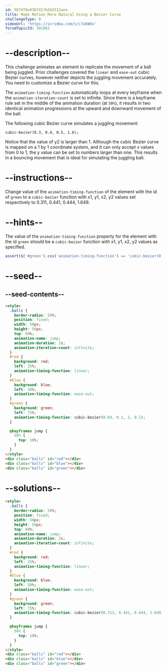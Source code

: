 ```yaml
---
id: 587d78a9367417b2b2512aea
title: Make Motion More Natural Using a Bezier Curve
challengeType: 0
videoUrl: 'https://scrimba.com/c/c7akWUv'
forumTopicId: 301063
---
```


# --description--

This challenge animates an element to replicate the movement of a ball being juggled. Prior challenges covered the `linear` and `ease-out` cubic Bezier curves, however neither depicts the juggling movement accurately. You need to customize a Bezier curve for this.

The `animation-timing-function` automatically loops at every keyframe when the `animation-iteration-count` is set to infinite. Since there is a keyframe rule set in the middle of the animation duration (at `50%`), it results in two identical animation progressions at the upward and downward movement of the ball.

The following cubic Bezier curve simulates a juggling movement:

`cubic-bezier(0.3, 0.4, 0.5, 1.6);`

Notice that the value of y2 is larger than 1. Although the cubic Bezier curve is mapped on a 1 by 1 coordinate system, and it can only accept x values from 0 to 1, the y value can be set to numbers larger than one. This results in a bouncing movement that is ideal for simulating the juggling ball.

# --instructions--

Change value of the `animation-timing-function` of the element with the id of `green` to a `cubic-bezier` function with x1, y1, x2, y2 values set respectively to 0.311, 0.441, 0.444, 1.649.

# --hints--

The value of the `animation-timing-function` property for the element with the id `green` should be a `cubic-bezier` function with x1, y1, x2, y2 values as specified.

```js
assert($('#green').css('animation-timing-function') == 'cubic-bezier(0.311, 0.441, 0.444, 1.649)');
```

# --seed--

## --seed-contents--

```html
<style>
  .balls {
    border-radius: 50%;
    position: fixed;
    width: 50px;
    height: 50px;
    top: 60%;
    animation-name: jump;
    animation-duration: 2s;
    animation-iteration-count: infinite;
  }
  #red {
    background: red;
    left: 25%;
    animation-timing-function: linear;
  }
  #blue {
    background: blue;
    left: 50%;
    animation-timing-function: ease-out;
  }
  #green {
    background: green;
    left: 75%;
    animation-timing-function: cubic-bezier(0.69, 0.1, 1, 0.1);
  }

  @keyframes jump {
    50% {
      top: 10%;
    }
  }
</style>
<div class="balls" id="red"></div>
<div class="balls" id="blue"></div>
<div class="balls" id="green"></div>
```

# --solutions--

```html
<style>
  .balls {
    border-radius: 50%;
    position: fixed;
    width: 50px;
    height: 50px;
    top: 60%;
    animation-name: jump;
    animation-duration: 2s;
    animation-iteration-count: infinite;
  }
  #red {
    background: red;
    left: 25%;
    animation-timing-function: linear;
  }
  #blue {
    background: blue;
    left: 50%;
    animation-timing-function: ease-out;
  }
  #green {
    background: green;
    left: 75%;
    animation-timing-function: cubic-bezier(0.311, 0.441, 0.444, 1.649);
  }

  @keyframes jump {
    50% {
      top: 10%;
    }
  }
</style>
<div class="balls" id="red"></div>
<div class="balls" id="blue"></div>
<div class="balls" id="green"></div>
```
